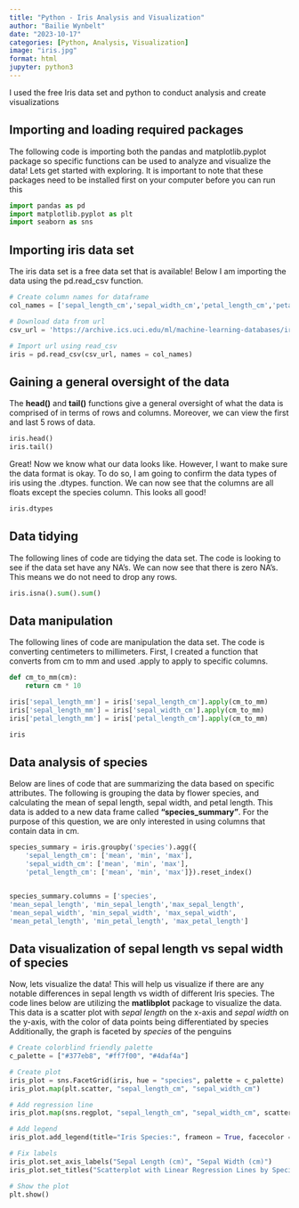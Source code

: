 ```yaml
---
title: "Python - Iris Analysis and Visualization"
author: "Bailie Wynbelt"
date: "2023-10-17"
categories: [Python, Analysis, Visualization]
image: "iris.jpg"
format: html
jupyter: python3
---
```

I used the free Iris data set and python to conduct analysis and create visualizations

## Importing and loading required packages

The following code is importing both the pandas and matplotlib.pyplot package so specific functions can be used to analyze and visualize the data! Lets get started with exploring. It is important to note that these packages need to be installed first on your computer before you can run this

```python
import pandas as pd
import matplotlib.pyplot as plt
import seaborn as sns
```

## Importing iris data set
The iris data set is a free data set that is available! Below I am importing the data using the pd.read_csv function.
```python
# Create column names for dataframe
col_names = ['sepal_length_cm','sepal_width_cm','petal_length_cm','petal_width_cm','species']

# Download data from url
csv_url = 'https://archive.ics.uci.edu/ml/machine-learning-databases/iris/iris.data'

# Import url using read_csv
iris = pd.read_csv(csv_url, names = col_names)

```

## Gaining a general oversight of the data

The **head()** and **tail()** functions give a general oversight of what the data is comprised of in terms of rows and columns. Moreover, we can view the first and last 5 rows of data.

```python
iris.head()
iris.tail()
```
Great! Now we know what our data looks like. However, I want to make sure the data format is okay. To do so, I am going to confirm the data types of iris using the .dtypes. function. We can now see that the columns are all floats except the species column. This looks all good!
```python
iris.dtypes
```
## Data tidying

The following lines of code are tidying the data set. The code is looking to see if the data set have any NA's. We can now see that there is zero NA's. This means we do not need to drop any rows.

```python
iris.isna().sum().sum()
```

## Data manipulation

The following lines of code are manipulation the data set. The code is converting centimeters to millimeters. First, I created a function that converts from cm to mm and used .apply to apply to specific columns.

```python
def cm_to_mm(cm):
    return cm * 10

iris['sepal_length_mm'] = iris['sepal_length_cm'].apply(cm_to_mm)
iris['sepal_length_mm'] = iris['sepal_width_cm'].apply(cm_to_mm)
iris['petal_length_mm'] = iris['petal_length_cm'].apply(cm_to_mm)

iris
```

## Data analysis of species

Below are lines of code that are summarizing the data based on specific attributes. The following is grouping the data by flower species, and calculating the mean of sepal length, sepal width, and petal length. This data is added to a new data frame called **"species_summary"**. For the purpose of this question, we are only interested in using columns that contain data in cm.

```python
species_summary = iris.groupby('species').agg({
    'sepal_length_cm': ['mean', 'min', 'max'],
    'sepal_width_cm': ['mean', 'min', 'max'],
    'petal_length_cm': ['mean', 'min', 'max']}).reset_index()


species_summary.columns = ['species', 
'mean_sepal_length', 'min_sepal_length','max_sepal_length',
'mean_sepal_width', 'min_sepal_width', 'max_sepal_width',
'mean_petal_length', 'min_petal_length', 'max_petal_length']
```

## Data visualization of sepal length vs sepal width of species

Now, lets visualize the data! This will help us visualize if there are any notable differences in sepal length vs width of different Iris species. The code lines below are utilizing the **matlibplot** package to visualize the data. This data is a scatter plot with *sepal length* on the x-axis and *sepal width* on the y-axis, with the color of data points being differentiated by species Additionally, the graph is faceted by *species* of the penguins

```python
# Create colorblind friendly palette
c_palette = ["#377eb8", "#ff7f00", "#4daf4a"]

# Create plot
iris_plot = sns.FacetGrid(iris, hue = "species", palette = c_palette)
iris_plot.map(plt.scatter, "sepal_length_cm", "sepal_width_cm")

# Add regression line
iris_plot.map(sns.regplot, "sepal_length_cm", "sepal_width_cm", scatter = False)

# Add legend
iris_plot.add_legend(title="Iris Species:", frameon = True, facecolor = "lightgrey")

# Fix labels
iris_plot.set_axis_labels("Sepal Length (cm)", "Sepal Width (cm)")
iris_plot.set_titles("Scatterplot with Linear Regression Lines by Species")

# Show the plot
plt.show()
```
